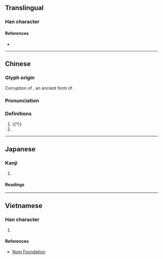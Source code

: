 {{character info/new}}
==Translingual==

===Han character===
{{Han char|rn=9|rad=人|as=02|sn=4|four=27210|canj=OHN|ids=⿰亻几}}

====References====
* {{Han ref|kx=0091.170|dkj=00357|dj=0194.020|hdz=10109.020|uh=4EC9|ud=20169|bh=C953|bd=51539}}

----

==Chinese==
{{zh-forms|alt=𠆰}}

===Glyph origin===
Corruption of {{zh-l|𤓯}}, an ancient form of {{zh-l|*掌}}.

===Pronunciation===
{{zh-pron
|m=zhǎng
|c=zoeng2
|md=ciōng
|mn=xm,qz:chióng/zz:chiáng
|mn-t=zion2/ziên2/ziang2
|mn-t_note=zion2/ziên2 - vernacular; ziang2 - literary
|w=2tsaan
|mc=y
|oc=y
|ma=
|cat=pn
}}

===Definitions===
{{zh-hanzi}}

# {{†}} {{zh-alt-form|掌}}
# {{surname|lang=zh}}

----

==Japanese==

===Kanji===
{{ja-kanji|grade=|rs=人02}}

# {{defn|lang=ja|sort=人02}}

====Readings====
{{ja-readings
|goon=しょう<じやう
|kanon=しょう<じやう
}}

----

==Vietnamese==

===Han character===
{{vi-hantu|[[kẻ]]|rs=人02}}

# {{defn|lang=vi|sort=人02}}

====References====
* [http://nomfoundation.org/common/nom_details.php?codepoint=4ec9 Nom Foundation]